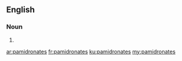 ==English==

===Noun===
{{head|en}}

# {{plural of|pamidronate}}

[[ar:pamidronates]]
[[fr:pamidronates]]
[[ku:pamidronates]]
[[my:pamidronates]]